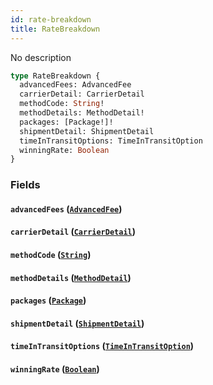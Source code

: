 ```yaml
---
id: rate-breakdown
title: RateBreakdown
---
```


No description

```graphql
type RateBreakdown {
  advancedFees: AdvancedFee
  carrierDetail: CarrierDetail
  methodCode: String!
  methodDetails: MethodDetail!
  packages: [Package!]!
  shipmentDetail: ShipmentDetail
  timeInTransitOptions: TimeInTransitOption
  winningRate: Boolean
}
```

### Fields

#### `advancedFees` ([`AdvancedFee`](/docs/schema/objects/advanced-fee))

#### `carrierDetail` ([`CarrierDetail`](/docs/schema/objects/carrier-detail))

#### `methodCode` ([`String`](/docs/schema/scalars/string))

#### `methodDetails` ([`MethodDetail`](/docs/schema/objects/method-detail))

#### `packages` ([`Package`](/docs/schema/objects/package))

#### `shipmentDetail` ([`ShipmentDetail`](/docs/schema/objects/shipment-detail))

#### `timeInTransitOptions` ([`TimeInTransitOption`](/docs/schema/objects/time-in-transit-option))

#### `winningRate` ([`Boolean`](/docs/schema/scalars/boolean))
